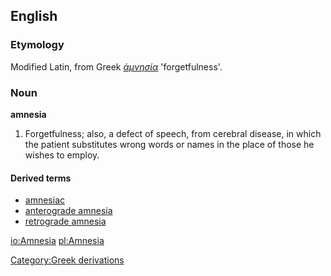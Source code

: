 ==English==

===Etymology===
Modified Latin, from Greek ''[[ἀμνησία]]'' 'forgetfulness'.

===Noun===
'''amnesia'''

#Forgetfulness; also, a defect of speech, from cerebral disease, in which the patient substitutes wrong words or names in the place of those he wishes to employ.

====Derived terms====
*[[amnesiac]]
*[[anterograde amnesia]]
*[[retrograde amnesia]]

[[Category:Greek derivations]]

[[io:Amnesia]]
[[pl:Amnesia]]